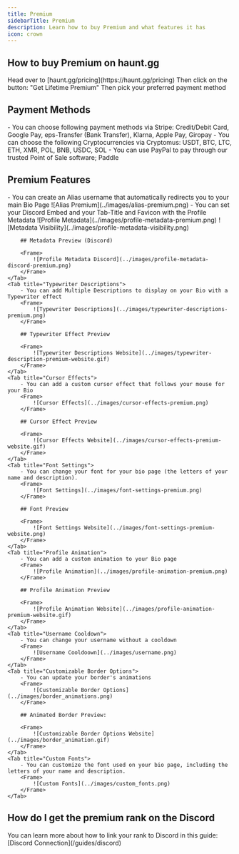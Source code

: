 ---
title: Premium
sidebarTitle: Premium
description: Learn how to buy Premium and what features it has
icon: crown
---

## How to buy Premium on haunt.gg

<Steps>
    <Step title="Go to the pricing page">
        Head over to [haunt.gg/pricing](https://haunt.gg/pricing)
    </Step>
    <Step title="Click on the Buy Button">
        Then click on the button: "Get Lifetime Premium"
    </Step>
    <Step title="Pick your payment method">
        Then pick your preferred payment method
    </Step>
</Steps>

## Payment Methods

<Tabs>
    <Tab title="Stripe">
        - You can choose following payment methods via Stripe: Credit/Debit Card, Google Pay, eps-Transfer (Bank Transfer), Klarna, Apple Pay, Giropay
    </Tab>
    <Tab title="Cryptocurrencies">
        - You can choose the following Cryptocurrencies via Cryptomus: USDT, BTC, LTC, ETH, XMR, POL, BNB, USDC, SOL
    </Tab>
    <Tab title="PayPal">
        - You can use PayPal to pay through our trusted Point of Sale software; Paddle
    </Tab>
</Tabs>

## Premium Features

<Tabs>
    <Tab title="Alias">
        - You can create an Alias username that automatically redirects you to your main Bio Page
        <Frame>
            ![Alias Premium](../images/alias-premium.png)
        </Frame>
    </Tab>
    <Tab title="Profile Metadata">
        - You can set your Discord Embed and your Tab-Title and Favicon with the Profile Metadata
        <Frame>
            ![Profile Metadata](../images/profile-metadata-premium.png)
        </Frame>
        <Frame>
            ![Metadata Visibility](../images/profile-metadata-visibility.png)
        </Frame>

        ## Metadata Preview (Discord)
        
        <Frame>
            ![Profile Metadata Discord](../images/profile-metadata-discord-premium.png)
        </Frame>
    </Tab>
    <Tab title="Typewriter Descriptions">
        - You can add Multiple Descriptions to display on your Bio with a Typewriter effect
        <Frame>
            ![Typewriter Descriptions](../images/typewriter-descriptions-premium.png)
        </Frame>

        ## Typewriter Effect Preview

        <Frame>
            ![Typewriter Descriptions Website](../images/typewriter-description-premium-website.gif)
        </Frame>
    </Tab>
    <Tab title="Cursor Effects">
        - You can add a custom cursor effect that follows your mouse for your Bio
        <Frame>
            ![Cursor Effects](../images/cursor-effects-premium.png)
        </Frame>

        ## Cursor Effect Preview

        <Frame>
            ![Cursor Effects Website](../images/cursor-effects-premium-website.gif)
        </Frame>
    </Tab>
    <Tab title="Font Settings">
        - You can change your font for your bio page (the letters of your name and description).
        <Frame>
            ![Font Settings](../images/font-settings-premium.png)
        </Frame>

        ## Font Preview

        <Frame>
            ![Font Settings Website](../images/font-settings-premium-website.png)
        </Frame>
    </Tab>
    <Tab title="Profile Animation">
        - You can add a custom animation to your Bio page
        <Frame>
            ![Profile Animation](../images/profile-animation-premium.png)
        </Frame>

        ## Profile Animation Preview

        <Frame>
            ![Profile Animation Website](../images/profile-animation-premium-website.gif)
        </Frame>
    </Tab>
    <Tab title="Username Cooldown">
        - You can change your username without a cooldown
        <Frame>
            ![Username Cooldoown](../images/username.png)
        </Frame>
    </Tab>
    <Tab title="Customizable Border Options">
        - You can update your border's animations
        <Frame>
            ![Customizable Border Options](../images/border_animations.png)
        </Frame>

        ## Animated Border Preview:

        <Frame>
            ![Customizable Border Options Website](../images/border_animation.gif)
        </Frame>
    </Tab>
    <Tab title="Custom Fonts">
        - You can customize the font used on your bio page, including the letters of your name and description.
        <Frame>
            ![Custom Fonts](../images/custom_fonts.png)
        </Frame>
    </Tab>

</Tabs>

## How do I get the premium rank on the Discord

<Note>
     You can learn more about how to link your rank to Discord in this guide: [Discord Connection](/guides/discord)
</Note>
